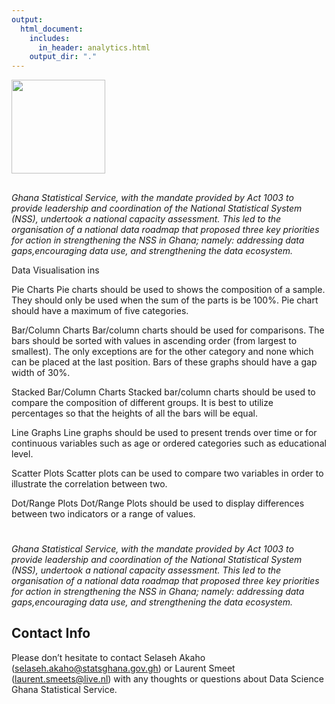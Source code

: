 ```yaml
---
output:
  html_document:
    includes:
      in_header: analytics.html
    output_dir: "."
---
```


<link rel="stylesheet" href="//fonts.googleapis.com/css?family=Gothic A1" />

::: {#header}
<img src="graphics-guide/www/images/logo.png" width="150"/>
:::

## 


*Ghana Statistical Service, with the mandate provided by Act 1003 to provide leadership and coordination of the National Statistical System (NSS), undertook a national capacity assessment. This led to the organisation of a national data roadmap that proposed three key priorities for action in strengthening the NSS in Ghana; namely: addressing data gaps,encouraging data use, and strengthening the data ecosystem.*


Data Visualisation ins 

Pie Charts
Pie charts should be used to shows the composition of a sample. They should only be used when the sum of the parts is be 100%. Pie chart should have a maximum of five categories. 

Bar/Column Charts
Bar/column charts should be used for comparisons. The bars should be sorted with values in ascending order (from largest to smallest). The only exceptions are for the other category and none which can be placed at the last position. Bars of these graphs should have a gap width of 30%.

Stacked Bar/Column Charts
Stacked bar/column charts should be used to compare the composition of different groups. It is best to utilize percentages so that the heights of all the bars will be equal.

Line Graphs
Line graphs should be used to present trends over time or for continuous variables such as age or ordered categories such as educational level. 

Scatter Plots
Scatter plots can be used to compare two variables in order to illustrate the correlation between two.

Dot/Range Plots
Dot/Range Plots should be used to display differences between two indicators or a range of values. 

#


*Ghana Statistical Service, with the mandate provided by Act 1003 to provide leadership and coordination of the National Statistical System (NSS), undertook a national capacity assessment. This led to the organisation of a national data roadmap that proposed three key priorities for action in strengthening the NSS in Ghana; namely: addressing data gaps,encouraging data use, and strengthening the data ecosystem.*


## Contact Info

Please don't hesitate to contact Selaseh Akaho ([selaseh.akaho\@statsghana.gov.gh](mailto:selaseh.akaho@statsghana.gov.gh){.email}) or Laurent Smeet ([laurent.smeets\@live.nl](mailto:laurent.smeets@live.nl){.email}) with any thoughts or questions about Data Science Ghana Statistical Service.
